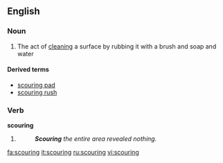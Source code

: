 ==English==

===Noun===
{{en-noun}}

#The act of [[clean]]ing a surface by rubbing it with a brush and soap and water

====Derived terms====
*[[scouring pad]]
*[[scouring rush]]

===Verb===
'''scouring'''

# {{present participle of|scour}}
#:'''''Scouring''' the entire area revealed nothing.''

[[fa:scouring]]
[[it:scouring]]
[[ru:scouring]]
[[vi:scouring]]
